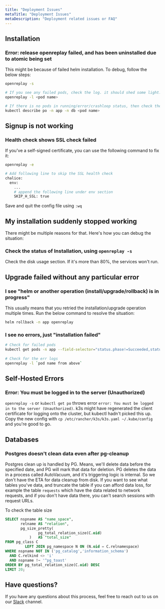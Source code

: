 ```yaml
---
title: "Deployment Issues"
metaTitle: "Deployment Issues"
metaDescription: "Deployment related issues or FAQ"
---
```


## Installation

### Error: release openreplay failed, and has been uninstalled due to atomic being set

This might be because of failed helm installation. To debug, follow the below steps:

```bash
openreplay -s

# If you see any failed pods, check the log. it should shed some light.
openreplay -l <pod name>

# If there is no pods in running/error/crashloop status, then check the status of pod using following command
kubectl describe po -n app -n db <pod name>
```

## Signup is not working

### Health check shows SSL check failed
  
If you've a self-signed certificate, you can use the following command to fix it:

```bash
openreplay -e

# Add following line to skip the SSL health check
chalice:
  env:
    ...
    # append the following line under env section
    SKIP_H_SSL: true
```

Save and quit the config file using `:wq`

## My installation suddenly stopped working
   
There might be multiple reasons for that. Here's how you can debug the situation:

### Check the status of Installation, using `openreplay -s`

Check the disk usage section. If it's more than 80%, the services won't run.

## Upgrade failed without any particular error
   
### I see "helm or another operation (install/upgrade/rollback) is in progress"

This usually means that you retried the installation/upgrade operation multiple times. Run the below command to resolve the situation:

```bash
helm rollback -n app openreplay
```

### I see no errors, just "installation failed"

```bash
# Check for failed pods
kubectl get pods -n app --field-selector="status.phase!=Succeeded,status.phase!=Running" -o custom-columns="POD:metadata.name"
        
# Check for the err logs
openreplay -l `pod name from above`
 ```

## Self-Hosted Errors

### Error: You must be logged in to the server (Unauthorized)

`openreplay -s` or `kubectl get po` throws error `error: You must be logged in to the server (Unauthorized)`. k3s might have regenerated the client certificate for logging onto the cluster, but kubectl hadn't picked this up. Copy the new config with `cp /etc/rancher/k3s/k3s.yaml ~/.kube/config` and you're good to go.

## Databases

### Postgres doesn't clean data even after pg-cleanup

Postgres clean up is handled by PG. Means, we'll delete data before the specified date, and PG will mark that data for deletion. PG deletes the data in a process called AutoVacuum, and it's triggering logic is internal. So we don't have the ETA for data cleanup from disk. If you want to see what tables you've data, and truncate the table if you can afford data loss, for example the table `requests` which have the data related to network requests, and if you don't have data there, you can't search sessions with request URLs.

To check the table size

```sql
SELECT nspname AS "name_space",
       relname AS "relation",
       pg_size_pretty(
               pg_total_relation_size(C.oid)
           )   AS "total_size"
FROM pg_class C
         LEFT JOIN pg_namespace N ON (N.oid = C.relnamespace)
WHERE nspname NOT IN ('pg_catalog','information_schema')
  AND C.relkind <> 'i'
  AND nspname !~ '^pg_toast'
ORDER BY pg_total_relation_size(C.oid) DESC
LIMIT 20;
```
 

## Have questions?

If you have any questions about this process, feel free to reach out to us on our [Slack](https://slack.openreplay.com) channel.
